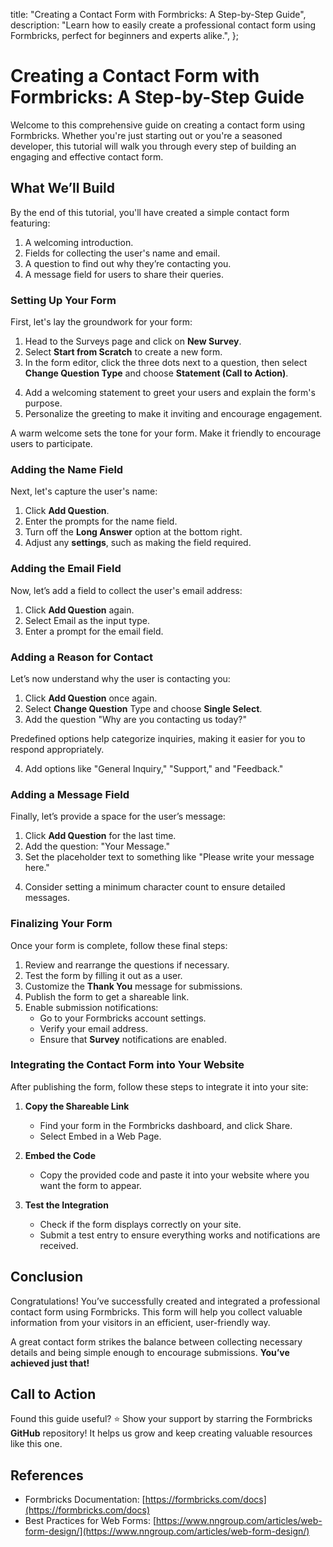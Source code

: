 
  title: "Creating a Contact Form with Formbricks: A Step-by-Step Guide",
  description:
    "Learn how to easily create a professional contact form using Formbricks, perfect for beginners and experts alike.",
};

# Creating a Contact Form with Formbricks: A Step-by-Step Guide

Welcome to this comprehensive guide on creating a contact form using Formbricks. Whether you're just starting out or you're a seasoned developer, this tutorial will walk you through every step of building an engaging and effective contact form.

## What We’ll Build

By the end of this tutorial, you'll have created a simple contact form featuring:
1. A welcoming introduction.
2. Fields for collecting the user's name and email.
3. A question to find out why they’re contacting you.
4. A message field for users to share their queries.

### Setting Up Your Form

First, let's lay the groundwork for your form:

1. Head to the Surveys page and click on **New Survey**.
2. Select **Start from Scratch** to create a new form.
3. In the form editor, click the three dots next to a question, then select **Change Question Type** and choose **Statement (Call to Action)**.

<MdxImage
  src={ToggleButton}
  alt="Toggle button for Statement (Call to Action)"
  quality="100"
  className="max-w-full rounded-lg sm:max-w-3xl"
/>

4. Add a welcoming statement to greet your users and explain the form's purpose.
5. Personalize the greeting to make it inviting and encourage engagement.

<Note>
  A warm welcome sets the tone for your form. Make it friendly to encourage users to participate. 
</Note>

### Adding the Name Field

Next, let's capture the user's name:

1. Click **Add Question**.
   <MdxImage
     src={AddQuestion}
     alt="Adding a question in Formbricks"
     quality="100"
     className="max-w-full rounded-lg sm:max-w-3xl"
   />
2. Enter the prompts for the name field.
3. Turn off the **Long Answer** option at the bottom right.
4. Adjust any **settings**, such as making the field required.

<MdxImage
  src={NameField}
  alt="Name field configuration"
  quality="100"
  className="max-w-full rounded-lg sm:max-w-3xl"
/>

### Adding the Email Field

Now, let’s add a field to collect the user's email address:

1. Click **Add Question** again.
2. Select Email as the input type.
3. Enter a prompt for the email field.

<MdxImage
  src={EmailField}
  alt="Email field configuration"
  quality="100"
  className="max-w-full rounded-lg sm:max-w-3xl"
/>

### Adding a Reason for Contact

Let’s now understand why the user is contacting you:

1. Click **Add Question** once again.
2. Select **Change Question** Type and choose **Single Select**.
3. Add the question "Why are you contacting us today?"

<MdxImage
  src={SingleSelect}
  alt="Single Select question configuration"
  quality="100"
  className="max-w-full rounded-lg sm:max-w-3xl"
/>

<Note>Predefined options help categorize inquiries, making it easier for you to respond appropriately.</Note>

4. Add options like "General Inquiry," "Support," and "Feedback."

<MdxImage
  src={QueryImage}
  alt="Single Select question configuration"
  quality="100"
  className="max-w-full rounded-lg sm:max-w-3xl"
/>

### Adding a Message Field

Finally, let’s provide a space for the user’s message:

1. Click **Add Question** for the last time.
2. Add the question: "Your Message."
3. Set the placeholder text to something like "Please write your message here."

<MdxImage
  src={MessageField}
  alt="Message field configuration"
  quality="100"
  className="max-w-full rounded-lg sm:max-w-3xl"
/>

4. Consider setting a minimum character count to ensure detailed messages.

### Finalizing Your Form

Once your form is complete, follow these final steps:

1. Review and rearrange the questions if necessary.
2. Test the form by filling it out as a user.
3. Customize the **Thank You** message for submissions.
4. Publish the form to get a shareable link.
5. Enable submission notifications:
   - Go to your Formbricks account settings.
   - Verify your email address.
   - Ensure that **Survey** notifications are enabled.

### Integrating the Contact Form into Your Website

After publishing the form, follow these steps to integrate it into your site:

1. **Copy the Shareable Link**  
   - Find your form in the Formbricks dashboard, and click Share.
   - Select Embed in a Web Page.

   <MdxImage
     src={EmbedImage}
     alt="Embed Image configuration"
     quality="100"
     className="max-w-full rounded-lg sm:max-w-3xl"
   />

2. **Embed the Code**  
   - Copy the provided code and paste it into your website where you want the form to appear.

3. **Test the Integration**  
   - Check if the form displays correctly on your site.
   - Submit a test entry to ensure everything works and notifications are received.

## Conclusion
Congratulations! You’ve successfully created and integrated a professional contact form using Formbricks. This form will help you collect valuable information from your visitors in an efficient, user-friendly way.

A great contact form strikes the balance between collecting necessary details and being simple enough to encourage submissions. **You’ve achieved just that!**

## Call to Action
Found this guide useful? ⭐ Show your support by starring the Formbricks **GitHub** repository! It helps us grow and keep creating valuable resources like this one.

## References
- Formbricks Documentation: [https://formbricks.com/docs](https://formbricks.com/docs)
- Best Practices for Web Forms: [https://www.nngroup.com/articles/web-form-design/](https://www.nngroup.com/articles/web-form-design/)